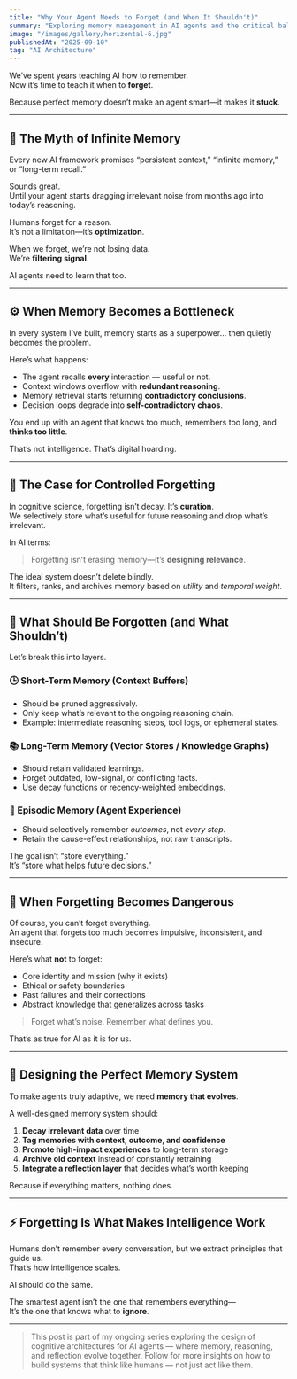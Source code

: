 ```yaml
---
title: "Why Your Agent Needs to Forget (and When It Shouldn't)"
summary: "Exploring memory management in AI agents and the critical balance between remembering and forgetting information."
image: "/images/gallery/horizontal-6.jpg"
publishedAt: "2025-09-10"
tag: "AI Architecture"
---
```

We’ve spent years teaching AI how to remember.  
Now it’s time to teach it when to **forget**.

Because perfect memory doesn’t make an agent smart—it makes it **stuck**.

---

## 🧩 The Myth of Infinite Memory

Every new AI framework promises “persistent context,” “infinite memory,” or “long-term recall.”

Sounds great.  
Until your agent starts dragging irrelevant noise from months ago into today’s reasoning.

Humans forget for a reason.  
It’s not a limitation—it’s **optimization**.

When we forget, we’re not losing data.  
We’re **filtering signal**.

AI agents need to learn that too.

---

## ⚙️ When Memory Becomes a Bottleneck

In every system I’ve built, memory starts as a superpower… then quietly becomes the problem.

Here’s what happens:

- The agent recalls **every** interaction — useful or not.  
- Context windows overflow with **redundant reasoning**.  
- Memory retrieval starts returning **contradictory conclusions**.  
- Decision loops degrade into **self-contradictory chaos**.

You end up with an agent that knows too much, remembers too long, and **thinks too little**.

That’s not intelligence. That’s digital hoarding.

---

## 🧠 The Case for Controlled Forgetting

In cognitive science, forgetting isn’t decay. It’s **curation**.  
We selectively store what’s useful for future reasoning and drop what’s irrelevant.

In AI terms:  
> Forgetting isn’t erasing memory—it’s **designing relevance**.

The ideal system doesn’t delete blindly.  
It filters, ranks, and archives memory based on *utility* and *temporal weight*.

---

## 🧭 What Should Be Forgotten (and What Shouldn’t)

Let’s break this into layers.

### 🕒 Short-Term Memory (Context Buffers)
- Should be pruned aggressively.  
- Only keep what’s relevant to the ongoing reasoning chain.  
- Example: intermediate reasoning steps, tool logs, or ephemeral states.

### 📚 Long-Term Memory (Vector Stores / Knowledge Graphs)
- Should retain validated learnings.  
- Forget outdated, low-signal, or conflicting facts.  
- Use decay functions or recency-weighted embeddings.

### 🧩 Episodic Memory (Agent Experience)
- Should selectively remember *outcomes*, not *every step*.  
- Retain the cause-effect relationships, not raw transcripts.

The goal isn’t “store everything.”  
It’s “store what helps future decisions.”

---

## 🔁 When Forgetting Becomes Dangerous

Of course, you can’t forget everything.  
An agent that forgets too much becomes impulsive, inconsistent, and insecure.

Here’s what **not** to forget:

- Core identity and mission (why it exists)  
- Ethical or safety boundaries  
- Past failures and their corrections  
- Abstract knowledge that generalizes across tasks  

> Forget what’s noise. Remember what defines you.

That’s as true for AI as it is for us.

---

## 🧬 Designing the Perfect Memory System

To make agents truly adaptive, we need **memory that evolves**.

A well-designed memory system should:

1. **Decay irrelevant data** over time  
2. **Tag memories with context, outcome, and confidence**  
3. **Promote high-impact experiences** to long-term storage  
4. **Archive old context** instead of constantly retraining  
5. **Integrate a reflection layer** that decides what’s worth keeping  

Because if everything matters, nothing does.

---

## ⚡ Forgetting Is What Makes Intelligence Work

Humans don’t remember every conversation, but we extract principles that guide us.  
That’s how intelligence scales.

AI should do the same.

The smartest agent isn’t the one that remembers everything—  
It’s the one that knows what to **ignore**.

---

<blockquote>
This post is part of my ongoing series exploring the design of cognitive architectures for AI agents — where memory, reasoning, and reflection evolve together. Follow for more insights on how to build systems that think like humans — not just act like them.
</blockquote>